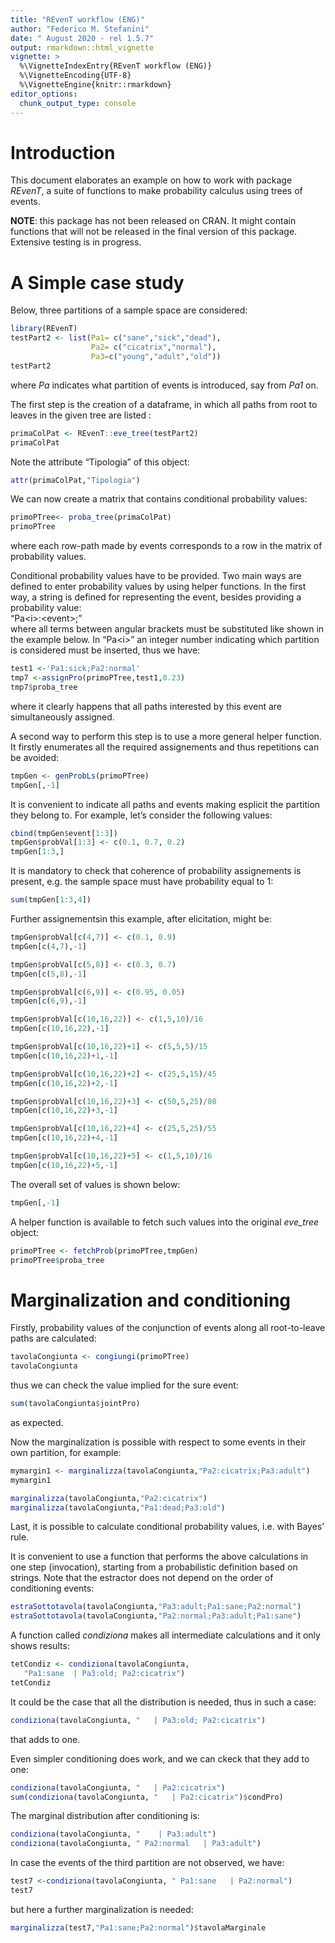 ```yaml
---
title: "REvenT workflow (ENG)"
author: "Federico M. Stefanini"
date: " August 2020 - rel 1.5.7"
output: rmarkdown::html_vignette
vignette: >
  %\VignetteIndexEntry{REvenT workflow (ENG)}
  %\VignetteEncoding{UTF-8}
  %\VignetteEngine{knitr::rmarkdown}
editor_options: 
  chunk_output_type: console
---
```



# Introduction

This document elaborates an example on how to work with
package *REvenT*, a suite of functions to make probability calculus using
trees of events.

**NOTE**: this package has not been released on CRAN.
It might contain functions that will not be released in the final version of this package.
Extensive testing is in progress.


# A Simple case study

Below,  three partitions of a sample space are considered:

```r
library(REvenT)
testPart2 <- list(Pa1= c("sane","sick","dead"),
                  Pa2= c("cicatrix","normal"),
                  Pa3=c("young","adult","old"))
testPart2
```
where *Pa* indicates what  partition of events is introduced,
say from *Pa1* on.

The first step is the creation of a dataframe, in which all paths from root
to leaves in the given tree are listed :
```r
primaColPat <- REvenT::eve_tree(testPart2)
primaColPat
```

Note the attribute "Tipologia" of this object:
```r
attr(primaColPat,"Tipologia")
```


We can now create a matrix that contains conditional probability values:
```r
primoPTree<- proba_tree(primaColPat)
primoPTree
```
where each row-path made by events corresponds
to a row in the matrix of probability values.


Conditional probability values have to be provided. 
Two main ways are defined to enter probability values by
using  helper functions.
In the first way,   a string is defined 
for representing the event, besides providing  a probability value:   
"Pa\<i\>:\<event\>;"    
where all terms between angular brackets 
must be substituted like shown in the example below.
In "Pa\<i\>" an integer number indicating which partition is
considered must be inserted, thus we have:
```r
test1 <-'Pa1:sick;Pa2:normal'
tmp7 <-assignPro(primoPTree,test1,0.23)
tmp7$proba_tree
```
where it clearly happens that all paths interested by this event are
simultaneously assigned.



A second  way to perform this step  is to use a more general helper function.
It  firstly enumerates all the required assignements and thus
repetitions can be avoided:
```r
tmpGen <- genProbLs(primoPTree)
tmpGen[,-1]
```

It is convenient to indicate all paths and events making 
esplicit the partition they belong to.
For example, let's consider the following values:
```r
cbind(tmpGen$event[1:3])
tmpGen$probVal[1:3] <- c(0.1, 0.7, 0.2)
tmpGen[1:3,]
```


It is mandatory to check that coherence of probability assignements 
is present, e.g. the sample space must have probability equal to $1$:
```r
sum(tmpGen[1:3,4])
```

Further assignementsin this example, after elicitation, might be:
```r
tmpGen$probVal[c(4,7)] <- c(0.1, 0.9)
tmpGen[c(4,7),-1]

tmpGen$probVal[c(5,8)] <- c(0.3, 0.7)
tmpGen[c(5,8),-1]

tmpGen$probVal[c(6,9)] <- c(0.95, 0.05)
tmpGen[c(6,9),-1]

tmpGen$probVal[c(10,16,22)] <- c(1,5,10)/16
tmpGen[c(10,16,22),-1]

tmpGen$probVal[c(10,16,22)+1] <- c(5,5,5)/15
tmpGen[c(10,16,22)+1,-1]

tmpGen$probVal[c(10,16,22)+2] <- c(25,5,15)/45
tmpGen[c(10,16,22)+2,-1]

tmpGen$probVal[c(10,16,22)+3] <- c(50,5,25)/80
tmpGen[c(10,16,22)+3,-1]

tmpGen$probVal[c(10,16,22)+4] <- c(25,5,25)/55
tmpGen[c(10,16,22)+4,-1]

tmpGen$probVal[c(10,16,22)+5] <- c(1,5,10)/16
tmpGen[c(10,16,22)+5,-1]
```

The overall set of values is shown below:
```r
tmpGen[,-1]
```



A helper function is available to fetch   such values
into the original *eve\_tree* object:
```r
primoPTree <- fetchProb(primoPTree,tmpGen)
primoPTree$proba_tree
```





# Marginalization and conditioning


Firstly, probability values of the conjunction of events along all root-to-leave
paths are calculated:
```r
tavolaCongiunta <- congiungi(primoPTree)
tavolaCongiunta
```
thus we can check the value implied 
for the sure event:
```r
sum(tavolaCongiunta$jointPro)
```
as expected.
 

Now the marginalization is possible
with respect to some events in their own partition, for example:
```r
mymargin1 <- marginalizza(tavolaCongiunta,"Pa2:cicatrix;Pa3:adult")
mymargin1
```

```r
marginalizza(tavolaCongiunta,"Pa2:cicatrix")
marginalizza(tavolaCongiunta,"Pa1:dead;Pa3:old")
```


Last, it is possible to calculate   conditional probability
values, i.e. with Bayes' rule.
<!--  
```r
estraSottotavola(tavolaCongiunta,"Pa2:cicatrix;Pa3:adult")
```
thus after conditioning:
```r
myCondizio <-estraSottotavola(tavolaCongiunta,
                              "Pa2:cicatrix;Pa3:adult")
myCondizio$jointPro <- myCondizio$jointPro / mymargin1$probaMargin
cbind(
      myCondizio[,1:4],
      condizionata= myCondizio$jointPro/ mymargin1$probaMargin
)
```


-->

It is convenient to use a function that performs the above calculations
in one step (invocation), starting from a probabilistic definition
based on strings.
Note that the estractor does not depend on the order of conditioning events:
```r
estraSottotavola(tavolaCongiunta,"Pa3:adult;Pa1:sane;Pa2:normal")
estraSottotavola(tavolaCongiunta,"Pa2:normal;Pa3:adult;Pa1:sane")
```


A function  called *condiziona* makes all intermediate calculations and it only shows  results:
```r
tetCondiz <- condiziona(tavolaCongiunta,
   "Pa1:sane  | Pa3:old; Pa2:cicatrix")
tetCondiz
```

It could be the case that all the distribution is needed, thus in such a case:
```r
condiziona(tavolaCongiunta, "   | Pa3:old; Pa2:cicatrix")
```
that adds to one.



Even simpler conditioning does work, and we can ckeck that they add to one:
```r
condiziona(tavolaCongiunta, "   | Pa2:cicatrix")
sum(condiziona(tavolaCongiunta, "   | Pa2:cicatrix")$condPro)
```


The marginal distribution after conditioning is:
```r
condiziona(tavolaCongiunta, "    | Pa3:adult")
condiziona(tavolaCongiunta, " Pa2:normal   | Pa3:adult")
```

In case the events of the third partition are not observed, we have:
```r
test7 <-condiziona(tavolaCongiunta, " Pa1:sane   | Pa2:normal")
test7
```
but here a further marginalization is needed:
```r
marginalizza(test7,"Pa1:sane;Pa2:normal")$tavolaMarginale
```





